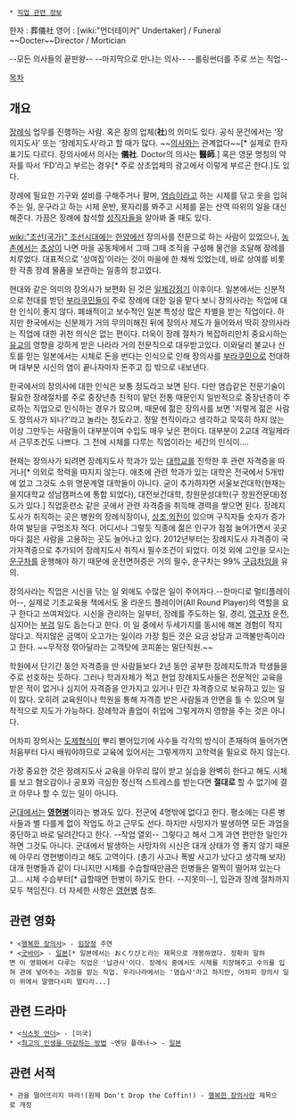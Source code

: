 * [[직업 관련 정보]]

한자 : 葬儀社
영어 : [wiki:"언더테이커" Undertaker] / Funeral ~~Docter~~Director / Mortician

--모든 의사들의 끝판왕--
--마지막으로 만나는 의사--
--롤링썬더를 주로 쓰는 직업--

[[목차]]
== 개요 ==
[[장례]]식 업무를 진행하는 사람. 혹은 장의 업체('''社''')의 의미도 있다. 공식 문건에서는 ‘장의지도사’ 또는 ‘장례지도사’라고 할 때가 많다. ~~[[의사]]와는 관계없다~~[* 실제로 한자 표기도 다르다. 장의사에서 의사는 '''儀社'''. Doctor의 의사는 '''醫師'''.] 혹은 영문 명칭의 약자를 따서 ‘FD’라고 부르는 경우[* 주로 상조업체의 광고에서 이렇게 부르곤 한다.]도 있다.

장례에 필요한 기구와 설비를 구해주거나 팔며, [[염습]]이라고 하는 시체를 닦고 옷을 입혀주는 일, 운구라고 하는 시체 운반, 묫자리를 봐주고 시체를 묻는 산역 따위의 일을 대신해준다. 가끔은 장례에 참석할 [[성직자]]들을 알아봐 줄 때도 있다.

[[wiki:"조선(국가)" 조선시대]]에는 [[한양]]에선 장의사를 전문으로 하는 사람이 있었으나, [[농촌]]에서는 [[초상]]이 나면 마을 공동체에서 그때 그때 조직을 구성해 물건을 조달해 장례를 치루었다. 대표적으로 '상여집'이라는 것이 마을에 한 채씩 있었는데, 바로 상여를 비롯한 각종 장례 물품을 보관하는 일종의 창고였다. 

현대와 같은 의미의 장의사가 보편화 된 것은 [[일제강점기]] 이후이다. 일본에서는 신분적으로 천대를 받던 [[부라쿠민]]들이 주로 장례에 대한 일을 맡다 보니 장의사라는 직업에 대한 인식이 좋지 않다. 폐쇄적이고 보수적인 일본 특성상 많은 차별을 받는 직업이다. 하지만 한국에서는 신분제가 거의 무의미해진 뒤에 장의사 제도가 들어와서 딱히 장의사라는 직업에 대한 귀천 의식은 없는 편이다. 더욱이 장례 절차가 복잡하리만치 중요시하는 [[유교]]의 영향을 강하게 받은 나라라 거의 전문직으로 대우받고있다. 이와달리 불교나 신토를 믿는 일본에서는 시체로 돈을 번다는 인식으로 인해 장의사를 [[부라쿠민]]으로 천대하며 대부분 시신의 염이 끝나자마자 돈주고 집 밖으로 내보낸다.

한국에서의 장의사에 대한 인식은 보통 정도라고 보면 된다. 다만 염습같은 전문기술이 필요한 장례절차를 주로 중장년층 친적이 맡던 전통 때문인지 일반적으로 중장년층이 주로하는 직업으로 인식하는 경우가 많으며, 때문에 젊은 장의사를 보면 '저렇게 젊은 사람도 장의사가 되나?'라고 놀라는 정도라고. 정말 천직이라고 생각하고 묵묵히 하지 않는 이상 그만두는 사람들이 대부분이며 수입도 매우 낮은 편이다. 대부분이 2교대 격일제라서 근무조건도 나쁘다. 그 전에 시체를 다루는 직업이라는 세간의 인식이….

현재는 장의사가 되려면 장례지도사 학과가 있는 [[대학교]]를 진학한 후 관련 자격증을 따거나[* 의외로 학력을 따지지 않는다. 애초에 관련 학과가 있는 대학은 전국에서 5개밖에 없고 그것도 소위 명문계열 대학들이 아니다. 굳이 추가하자면 서울보건대학(현재는 을지대학교 성남캠퍼스에 통합 되었다), 대전보건대학, 창원문성대학(구 창원전문대)정도가 있다.] 직업훈련소 같은 곳에서 관련 자격증을 취득해 경력을 쌓으면 된다. 장례지도사가 취직하는 곳은 병원의 장례식장이나, [[상조]],[[의전]]이 있으며 구직자들 숫자가 증가하여 발딛을 구멍조차 적다. 어디서나 그렇듯 직종에 젊은 인구가 점점 늘어가면서 곳곳마다 젊은 사람을 고용하는 곳도 늘어나고 있다. 
2012년부터는 장례지도사 자격증이 국가자격증으로 추가되어 장례지도사 취직시 필수조건이 되었다. 이것 외에 고인을 모시는 [[운구차]]를 운행해야 하기 때문에 운전면허증은 거의 필수, 운구차는 99% [[구급차]]임을 유의. 

장의사라는 직업은 시신을 닦는 일 외에도 수많은 일이 주어자다.--한마디로 멀티플레이어--, 실제로 기초교육용 책에서도 올 라운드 플레이어(All Round Player)의 역할을 요구 한다고 쓰여져있다. 시신을 관리하는 일부터, 장례를 주도하는 일, 경리, [[영구차]] 운전, 심지어는 [[부검]] 일도 돕는다고 한다. 이 일 중에서 두세가지를 동시에 해본 경험이 적지 않다고. 적지않은 금액이 오고가는 일이라 가장 힘든 것은 요금 상담과 고객불만족이라고 한다. ~~무작정 깎아달라는 고객탓에 코피쏟는 말단직원.~~

학원에서 단기간 동안 자격증을 딴 사람들보다 2년 동안 공부한 장례지도학과 학생들을 주로 선호하는 듯하다. 그러나 학과자체가 적고 현업 장례지도사들은 전문적인 교육을 받은 적이 없거나 심지어 자격증을 안가지고 있거나 민간 자격증으로 보유하고 있는 일이 많다. 오히려 교육원이나 학원을 통해 자격증 받은 사람들과 안면을 틀 수 있으며 밀착적으로 지도가 가능하다. 장례학과 졸업이 취업에 그렇게까지 영향을 주는 것은 아니다.

어차피 장의사는 [[도제]]형식이 뿌리 뻗어있기에 사수들 각각의 방식이 존재하여 들어가면 처음부터 다시 배워야하므로 교육에 있어서는 그렇게까지 고학력을 필요로 하지 않는다.

가장 중요한 것은 장례지도사 교육을 아무리 많이 받고 실습을 완벽히 한다고 해도 시체를 보고 혐오감이나 공포와 극심한 정신적 스트레스를 받는다면 '''절대로''' 할 수 없기에 결코 아무나 할 수 있는 일이 아니다. 

[[군대]]에서는 '''[[영현병]]'''이라는 병과도 있다. 전군에 4명밖에 없다고 한다. 평소에는 다른 병사들과 별 다를게 없이 작업도 하고 근무도 선다. 하지만 사망자가 발생하면 모든 과업을 중단하고 바로 달려간다고 한다. --작업 열외-- 그렇다고 해서 그게 과연 편안한 일인가 하면 그것도 아니다. 군대에서 발생하는 사망자의 시신은 대개 상태가 영 좋지 않기 때문에 아무리 영현병이라고 해도 고역이다. (총기 사고나 폭발 사고가 났다고 생각해 보자) 대개 헌병들과 같이 다니지만 시체를 수습할때만큼은 헌병들은 멀찍이 떨어져 있는다고... 시체 수습부터[* 급할때면 헌병이 하기도 한다. --지못미--], 입관과 장례 절차까지 모두 책임진다. 더 자세한 사항은 [[영현병]] 참조.
== 관련 영화 ==
 * <[[행복한 장의사]]> - [[임창정]] 주연
 * <[[굿바이]]> - [[일본]][* 일본에서는 おくりびと라는 제목으로 개봉하였다. 정확히 말하면 이 영화에서 다루는 직업은 '납관사'이다. 장례식 중에서도 시체를 치장해주고 수의를 입혀 관에 넣어주는 과정을 맡는 직업. 우리나라에서는 '염습사'라고 하지만, 어차피 장의사 일이 위에서 말했다시피 멀티라...]

== 관련 드라마 ==
 * <[[식스핏 언더]]> - [미국] 
 * <[[최고의 인생을 마감하는 방법]] ~엔딩 플래너~> - [[일본]]

== 관련 서적 ==
 * 관을 떨어뜨리지 마라!(원제 Don't Drop the Coffin!) - [[행복한 장의사]]란 제목으로 개정

